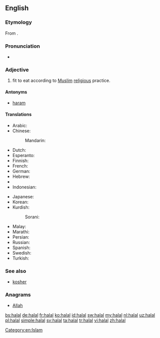 {{also|halál}}
==English==
{{wikipedia}}

===Etymology===
From {{etyl|ar|en}} {{term|حلال|tr=ẖalāl|sc=Arab|lang=ar}}.

===Pronunciation===
* {{rhymes|ɑːl}}

===Adjective===
{{en-adj|-}}

# {{context|of food|lang=en}} fit to eat according to [[Muslim]] [[religious]] practice.

====Antonyms====
* [[haram]]

====Translations====
{{trans-top|fit to eat according to Muslim religious practice}}
* Arabic: {{t+|ar|حلال|tr=ḥalāl}}
* Chinese:
*: Mandarin: {{t+|cmn|清真|tr=qīngzhēn|sc=Hani}}
* Dutch: {{t+|nl|halal}}
* Esperanto: {{t|eo|halala}}
* Finnish: {{t|fi|halal}}
* French: {{t+|fr|halal}}
* German: {{t+|de|halal}}
* Hebrew: {{t|he|חלאל|sc=Hebr}}
* {{trreq|hu}}
* Indonesian: {{t+|id|halal}}
{{trans-mid}}
* Japanese: {{t|ja|ハラール|tr=harāru|sc=Jpan}}
* Korean: {{t|ko|할랄|tr=hallal|sc=Kore}}
* Kurdish:
*: Sorani: {{t|ku|حه‌ڵاڵ}}
* Malay: {{t|ms|halal}}
* Marathi: {{t|mr|हलाल|tr=halāla|sc=Deva}}
* Persian: {{t+|fa|حلال|tr=halâl}}
* Russian: {{t|ru|халяльный|tr=xaljál'nyj|sc=Cyrl}}
* Spanish: {{t|es|halal}}
* Swedish: {{t+|sv|halal}}
* Turkish: {{t+|tr|helal}}
{{trans-bottom}}

===See also===
* [[kosher]]

===Anagrams===
* [[Allah#English|Allah]]

[[Category:en:Islam]]

[[bs:halal]]
[[de:halal]]
[[fr:halal]]
[[ko:halal]]
[[id:halal]]
[[sw:halal]]
[[my:halal]]
[[nl:halal]]
[[uz:halal]]
[[pl:halal]]
[[simple:halal]]
[[sv:halal]]
[[ta:halal]]
[[tr:halal]]
[[vi:halal]]
[[zh:halal]]